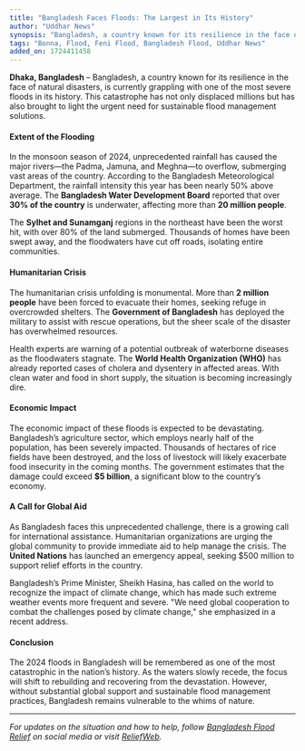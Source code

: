 ```yaml
---
title: "Bangladesh Faces Floods: The Largest in Its History"
author: "Uddhar News"
synopsis: "Bangladesh, a country known for its resilience in the face of natural disasters, is currently grappling with one of the most severe floods in its history. This catastrophe has not only displaced millions but has also brought to light the urgent need for sustainable flood management solutions."
tags: "Bonna, Flood, Feni Flood, Bangladesh Flood, Uddhar News"
added_on: 1724411458
---
```


**Dhaka, Bangladesh** – Bangladesh, a country known for its resilience in the face of natural disasters, is currently grappling with one of the most severe floods in its history. This catastrophe has not only displaced millions but has also brought to light the urgent need for sustainable flood management solutions.

#### **Extent of the Flooding**

In the monsoon season of 2024, unprecedented rainfall has caused the major rivers—the Padma, Jamuna, and Meghna—to overflow, submerging vast areas of the country. According to the Bangladesh Meteorological Department, the rainfall intensity this year has been nearly 50% above average. The **Bangladesh Water Development Board** reported that over **30% of the country** is underwater, affecting more than **20 million people**.

The **Sylhet and Sunamganj** regions in the northeast have been the worst hit, with over 80% of the land submerged. Thousands of homes have been swept away, and the floodwaters have cut off roads, isolating entire communities.

#### **Humanitarian Crisis**

The humanitarian crisis unfolding is monumental. More than **2 million people** have been forced to evacuate their homes, seeking refuge in overcrowded shelters. The **Government of Bangladesh** has deployed the military to assist with rescue operations, but the sheer scale of the disaster has overwhelmed resources.

Health experts are warning of a potential outbreak of waterborne diseases as the floodwaters stagnate. The **World Health Organization (WHO)** has already reported cases of cholera and dysentery in affected areas. With clean water and food in short supply, the situation is becoming increasingly dire.

#### **Economic Impact**

The economic impact of these floods is expected to be devastating. Bangladesh’s agriculture sector, which employs nearly half of the population, has been severely impacted. Thousands of hectares of rice fields have been destroyed, and the loss of livestock will likely exacerbate food insecurity in the coming months. The government estimates that the damage could exceed **$5 billion**, a significant blow to the country’s economy.

#### **A Call for Global Aid**

As Bangladesh faces this unprecedented challenge, there is a growing call for international assistance. Humanitarian organizations are urging the global community to provide immediate aid to help manage the crisis. The **United Nations** has launched an emergency appeal, seeking $500 million to support relief efforts in the country.

Bangladesh’s Prime Minister, Sheikh Hasina, has called on the world to recognize the impact of climate change, which has made such extreme weather events more frequent and severe. "We need global cooperation to combat the challenges posed by climate change," she emphasized in a recent address.

#### **Conclusion**

The 2024 floods in Bangladesh will be remembered as one of the most catastrophic in the nation’s history. As the waters slowly recede, the focus will shift to rebuilding and recovering from the devastation. However, without substantial global support and sustainable flood management practices, Bangladesh remains vulnerable to the whims of nature.

---

*For updates on the situation and how to help, follow [Bangladesh Flood Relief](#) on social media or visit [ReliefWeb](#).*